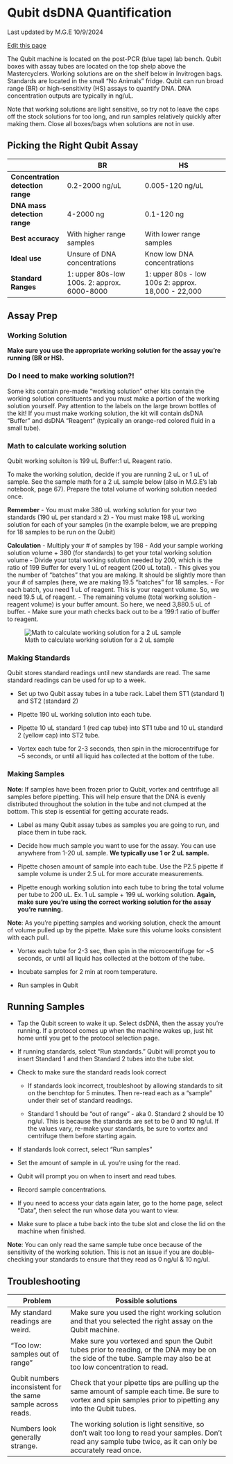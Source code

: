 # Qubit dsDNA Quantification
Last updated by M.G.E 10/9/2024

[Edit this page](https://github.com/DrK-Lo/lotterhoslabprotocols/edit/main/molecprot_Qubit.qmd)

The Qubit machine is located on the post-PCR (blue tape) lab bench. Qubit boxes with assay tubes are located on the top shelp above the Mastercyclers. Working solutions are on the shelf below in Invitrogen bags. Standards are located in the small "No Animals" fridge. Qubit can run broad range (BR) or high-sensitivity (HS) assays to quantify DNA. DNA concentration outputs are typically in ng/uL.

Note that working solutions are light sensitive, so try not to leave the caps off the stock solutions for too long, and run samples relatively quickly after making them. Close all boxes/bags when solutions are not in use. 

## Picking the Right Qubit Assay

|                                   | **BR**                                         | **HS**                                              |
|-----------------------------------|------------------------------------------------|-----------------------------------------------------|
| **Concentration detection range** | 0.2-2000 ng/uL                                 | 0.005-120 ng/uL                                     |
| **DNA mass detection range**      | 4-2000 ng                                      | 0.1-120 ng                                          |
| **Best accuracy**                 | With higher range samples                      | With lower range samples                            |
| **Ideal use**                     | Unsure of DNA concentrations                   | Know low DNA concentrations                         |
| **Standard Ranges**               | 1: upper 80s-low 100s. 2: approx. 6000-8000    | 1: upper 80s - low 100s 2: approx. 18,000 - 22,000  |

## Assay Prep

### Working Solution

**Make sure you use the appropriate working solution for the assay you're running (BR or HS).** 

::: {.callout-note}
### Do I need to make working solution?!
Some kits contain pre-made "working solution" other kits contain the working solution constituents and you must make a portion of the working solution yourself. Pay attention to the labels on the large brown bottles of the kit! If you must make working solution, the kit will contain dsDNA "Buffer" and dsDNA "Reagent" (typically an orange-red colored fluid in a small tube).
:::

::: {.callout-note}
### Math to calculate working solution
Qubit working soluiton is 199 uL Buffer:1 uL Reagent ratio. 

To make the working solution, decide if you are running  2 uL or 1 uL of sample. See the sample math for a 2 uL sample below (also in M.G.E's lab notebook, page 67). Prepare the total volume of working solution needed once. 

**Remember**
  - You must make 380 uL working solution for your two standards (190 uL per standard x 2)
  - You must make 198 uL working solution for each of your samples (in the example below, we are prepping for 18 samples to be run on the Qubit)

**Calculation**
  - Multiply your # of samples by 198
  - Add your sample working solution volume + 380 (for standards) to get your total working solution volume
  - Divide your total working solution needed by 200, which is the ratio of 199 Buffer for every 1 uL of reagent (200 uL total). 
  - This gives you the number of "batches" that you are making. It should be slightly more than your # of samples (here, we are making 19.5 "batches" for 18 samples. 
  - For each batch, you need 1 uL of reagent. This is your reagent volume. So, we need 19.5 uL of reagent. 
  - The remaining volume (total working solution - reagent volume) is your buffer amount. So here, we need 3,880.5 uL of buffer. 
  - Make sure your math checks back out to be a 199:1 ratio of buffer to reagent. 

![Math to calculate working solution for a 2 uL sample](img/1_qubit_math.png)
:::

### Making Standards

Qubit stores standard readings until new standards are read. The same standard readings can be used for up to a week.

- Set up two Qubit assay tubes in a tube rack. Label them ST1 (standard 1) and ST2 (standard 2)

- Pipette 190 uL working solution into each tube.

- Pipette 10 uL standard 1 (red cap tube) into ST1 tube and 10 uL standard 2 (yellow cap) into ST2 tube.

- Vortex each tube for 2-3 seconds, then spin in the microcentrifuge for ~5 seconds, or until all liquid has collected at the bottom of the tube.


### Making Samples

**Note**: If samples have been frozen prior to Qubit, vortex and centrifuge all samples before pipetting. This will help ensure that the DNA is evenly distributed throughout the solution in the tube and not clumped at the bottom. This step is essential for getting accurate reads.

- Label as many Qubit assay tubes as samples you are going to run, and place them in tube rack. 

- Decide how much sample you want to use for the assay. You can use anywhere from 1-20 uL sample. **We typically use 1 or 2 uL sample.**

- Pipette chosen amount of sample into each tube. Use the P2.5 pipette if sample volume is under 2.5 uL for more accurate measurements.

- Pipette enough working solution into each tube to bring the total volume per tube to 200 uL. Ex. 1 uL sample + 199 uL working solution. **Again, make sure you're using the correct working solution for the assay you're running.**

**Note**: As you're pipetting samples and working solution, check the amount of volume pulled up by the pipette. Make sure this volume looks consistent with each pull.

- Vortex each tube for 2-3 sec, then spin in the microcentrifuge for ~5 seconds, or until all liquid has collected at the bottom of the tube.

- Incubate samples for 2 min at room temperature.

- Run samples in Qubit


## Running Samples

- Tap the Qubit screen to wake it up. Select dsDNA, then the assay you're running. If a protocol comes up when the machine wakes up, just hit home until you get to the protocol selection page.

- If running standards, select "Run standards." Qubit will prompt you to insert Standard 1 and then Standard 2 tubes into the tube slot.

- Check to make sure the standard reads look correct

  - If standards look incorrect, troubleshoot by allowing standards to sit on the benchtop for 5 minutes. Then re-read each as a "sample" under their set of standard readings.

  - Standard 1 should be "out of range" - aka 0. Standard 2 should be 10 ng/ul. This is because the standards are set to be 0 and 10 ng/ul. If the values vary, re-make your standards, be sure to vortex and centrifuge them before starting again. 

- If standards look correct, select "Run samples"

- Set the amount of sample in uL you're using for the read.

- Qubit will prompt you on when to insert and read tubes.

- Record sample concentrations.

- If you need to access your data again later, go to the home page, select "Data", then select the run whose data you want to view.

- Make sure to place a tube back into the tube slot and close the lid on the machine when finished.

**Note**: You can only read the same sample tube once because of the sensitivity of the working solution. This is not an issue if you are double-checking your standards to ensure that they read as 0 ng/ul & 10 ng/ul. 

## Troubleshooting
| Problem                                                      | Possible solutions                                                                                                                                                |
|--------------------------------------------------------------|-------------------------------------------------------------------------------------------------------------------------------------------------------------------|
| My standard readings are weird.                              | Make sure you used the right working solution and that you selected the right assay on the Qubit machine.                                                         |
| "Too low: samples out of range"                              | Make sure you vortexed and spun the Qubit tubes prior to reading, or the DNA may be on the side of the tube. Sample may also be at too low concentration to read. |
| Qubit numbers inconsistent for the same sample across reads. | Check that your pipette tips are pulling up the same amount of sample each time. Be sure to vortex and spin samples prior to pipetting any into the Qubit tubes.  |
| Numbers look generally strange.                              | The working solution is light sensitive, so don't wait too long to read your samples. Don't read any sample tube twice, as it can only be accurately read once.   |
